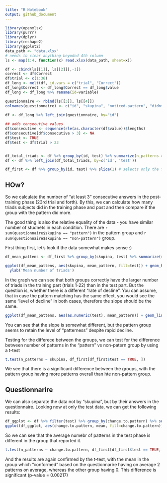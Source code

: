 ```yaml
---
title: "R Notebook"
output: github_document
---
```


```r
library(openxlsx)
library(purrr)
library(dplyr)
library(reshape2)
library(ggplot2)
data_path <- "data.xlsx"
# needs to clear anything beyodnd 4th column
ls <- map(1:4, function(x) read.xlsx(data_path, sheet=x))

df <- cbind(ls[[1]], ls[[2]][,-1])
correct <- df$Correct
df$trial <- c(1:36)
df_long <- melt(df, id.vars = c("trial", "Correct"))
df_long$Correct <- df_long$Correct == df_long$value
df_long <- df_long %>% rename(id=variable)

questionnaire <- rbind(ls[[3]], ls[[4]])
colnames(questionnaire) <- c("id", "skupina", "noticed.pattern", "didnt.know.some.answers", "guess.pattern", "change.to.pattern")
  
df <- df_long %>% left_join(questionnaire, by="id")

## adds consecutive values
df$consecutive <- sequence(rle(as.character(df$value))$lengths)
df$consecutive[df$consecutive > 3] <- NA
df$test <- TRUE
df$test <- df$trial > 23


df_total_triads <- df %>% group_by(id, test) %>% summarize(n_patterns = sum(consecutive == 3, na.rm=T))
df <- df %>% left_join(df_total_triads, by=c('id', 'test'))

df_first <- df %>% group_by(id, test) %>% slice(1) # selects only the first one  to properly calculate t-tests
```

## HOw?

So we calculate the number of "at least 3" consecutive answers in the post-training phase (23rd trial and forth). By this, we can calculate how many triads subjects did in the training phase and post and then compare if the group with the pattern did more. 

The good thing is also the relative equality of the data - you have similar number of studnets in each condition. There are `r sum(questionnaire$skupina == "pattern")` in the pattern group and `r sum(questionnaire$skupina == "non-pattern")` group.

First thing first, let's look if the data somewhat makes sense :)

```r

df_mean_pattens <- df_first %>% group_by(skupina, test) %>% summarize(mean_pattern = mean(n_patterns))

ggplot(df_mean_pattens, aes(skupina, mean_pattern, fill=test)) + geom_histogram(stat="identity", position="dodge") + 
  ylab('Mean number of triads')
```


In the graph we can see that both groups correctly have the larger number of triads in the training part (trials 1-22) than in the test part. But the question is, whether there is a different "rate of decline". You can assume, that in case the pattern matching has the same effect, you would see the same "level of decline" in both cases, therefore the slope should be the same.

```r
ggplot(df_mean_pattens, aes(as.numeric(test), mean_pattern)) + geom_line(aes(color=skupina), size=1.5) + ylab('mean number of triads') + geom_point(size=5)
```

You can see that the slope is somewhat different, but the pattern group seems to retain the level of "patterness" despite rapid decline. 


Testing for the differece between the groups, we can test for the difference between number of patterns in the "pattern" vs non-patern group by using a t-test

```r
t.test(n_patterns ~ skupina, df_first[df_first$test == TRUE, ])
```

We see that there is a significant difference between the groups, with the pattern group having more patterns overall than hte non-pattern group.

## Questionnarire 
We can also separate the data not by "skupina", but by their answers in the questionnaire. Looking now at only the test data, we can get the following results:

```r
df_ggplot <- df %>% filter(test) %>% group_by(change.to.pattern) %>% summarize(mean=mean(n_patterns))
ggplot(df_ggplot, aes(change.to.pattern, mean, fill=change.to.pattern)) + geom_histogram(stat = 'identity')
```

So we can see that the average numebr of patterns in the test phase is different in the group that reported it.

```r
t.test(n_patterns ~ change.to.pattern, df_first[df_first$test == TRUE, ])
```

And the results are again confirmed by the t-test, with the mean in the group which "conformed" based on the questionnarire having on average 2 patterns on average, whereas the other group having 0. This difference is significant (p-value = 0.00217)